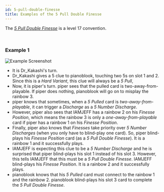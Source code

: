 ```yaml
---
id: 5-pull-double-finesse
title: Examples of the 5 Pull Double Finesse
---
```


The *[5 Pull Double Finesse](../level-17.mdx#the-5-pull-double-finesse)* is a level 17 convention.

<br />

### Example 1

![Example Screenshot](/img/examples/5-pull-double-finesse.png)

- It is Dr_Kakashi's turn.
- Dr_Kakashi gives a 5 clue to pianoblook, touching two 5s on slot 1 and 2. Since this is a *Hard Variant*, this clue will always be a *5 Pull*,
- Now, it is piper's turn. piper sees that the pulled card is two-away-from-playable. If piper does nothing, pianoblook will go on to misplay the rainbow 3.
- piper knows that sometimes, when a *5 Pulled* card is *two-away-from-playable*, it can trigger a *Discharge* as a *5 Number Discharge*.
- However, piper also sees that IAMJEFF has a rainbow 2 on his *Finesse Position*, which means the rainbow 3 is only a *one-away-from-playable* card if piper has a rainbow 1 on his *Finesse Position*.
- Finally, piper also knows that *Finesses* take priority over *5 Number Discharges* (when you only have to blind-play one card). So, piper blind-plays his *Finesse Position* card (as a *5 Pull Double Finesse*). It is a rainbow 1 and it successfully plays.
- IAMJEFF is expecting this clue to be a *5 Number Discharge* and he is surprised that piper blind-plays his slot 1 instead of his slot 3. However, this tells IAMJEFF that this must be a *5 Pull Double Finesse*. IAMJEFF blind-plays his *Finesse Position*. It is a rainbow 2 and it successfully plays.
- pianoblook knows that his *5 Pulled* card must connect to the rainbow 1 and the rainbow 2. pianoblook blind-plays his slot 3 card to complete the *5 Pull Double Finesse*.

